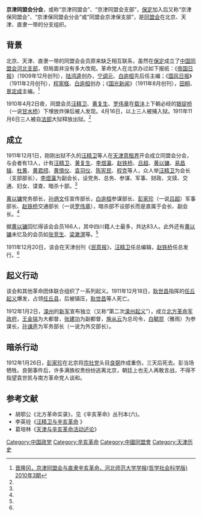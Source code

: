 '''京津同盟会分会'''，或称“京津同盟会”、“京津同盟会支部”，[[保定|保定]]加入后又称“京津保同盟会”、“京津保同盟会分会”或“同盟会京津保支部”，是[[同盟会|同盟会]]在北京、天津、直隶一带的分支组织。

==背景==
北京、天津、直隶一带的同盟会会员原来缺乏相互联系，虽然在[[保定|保定]]成立了[[中国同盟会河北支部|中国同盟会河北支部]]，但局面并没有多大改观。革命党人在北京办过如下报纸：《[[帝国日报|帝国日报]]》（1909年12月创刊），[[陆鸿逵|陆鸿逵]]创办，[[宁调元|宁调元]]、[[白逾桓|白逾桓]]先后任主编；《[[国风日报|国风日报]]》（1911年2月创刊），[[程家柽|程家柽]]、[[白逾桓|白逾桓]]创办；《[[国光新闻|国光新闻]]》（1911年8月创刊），[[田桐|田桐]]、[[景定成|景定成]]主编。<ref name=jlg>[http://www.dialognet.net/Item/8913.aspx 晋隆冈，京津同盟会与直隶辛亥革命，河北师范大学学报(哲学社会科学版) 2010年3期]{{dead link|date=2017年11月 |bot=InternetArchiveBot |fix-attempted=yes }}</ref>

1910年4月2日夜，同盟会员[[汪精卫|汪精卫]]、[[黄复生|黄复生]]、[[罗伟章|罗伟章]]在[[载沣|载沣]]上下朝必经的[[银锭桥|银锭桥]]（一说[[甘水桥|甘水桥]]）下埋放炸弹后被人发现。4月16日，以上三人被捕入狱。1911年11月6日三人被自[[法部|法部]]大狱释放出狱。<ref name=jlg/>
==成立==
1911年12月1日，刚刚出狱不久的[[汪精卫|汪精卫]]等人在[[天津意租界|天津意租界]]开会成立同盟会分会，与会者有13人，计有[[汪精卫|汪精卫]]、[[黄复生|黄复生]]、[[李煜瀛|李煜瀛]]、[[赵铁桥|赵铁桥]]、[[吕超|吕超]]、[[黄以镛|黄以镛]]、[[易昌辑|易昌辑]]、[[杜黄|杜黄]]、[[黄君颀|黄君颀]]、[[黄慎仪|黄慎仪]]、[[袁羽仪|袁羽仪]]、[[陈宪民|陈宪民]]、[[程克_(1878年)|程克]]等人，众人举[[汪精卫|汪精卫]]为会长（支部部长），[[李煜瀛|李煜瀛]]为副会长，设党务、总务、参谋、军事、财政、文牍、交通、妇女、谍查、暗杀十部。<ref name=jlg/>

[[黄以镛|黄以镛]]党务部长，[[孙炳文|孙炳文]]任宣传部长，[[白逾桓|白逾桓]]参谋部长、[[彭家珍|彭家珍]]（一说[[吕超|吕超]]）军事部长、[[赵铁桥|赵铁桥]]交通部长（一说[[罗伟章|罗伟章]]），暗杀部不设部长而是直属于会长、副会长。<ref name=jlg/>

据[[黄以镛|黄以镛]]回忆得该会会员166人，其中四川籍人士最多，共达83人。此外还有[[黄以镛|黄以镛]]未忆及的会员如[[张竞生|张竞生]]、[[梁漱溟|梁漱溟]]等。<ref name=jlg/>

1911年12月20日，该会在天津创刊《[[民意报|民意报]]》，[[汪精卫|汪精卫]]任总编辑，[[赵铁桥|赵铁桥]]任总发行。<ref name=jlg/>
==起义行动==
该会和其他革命团体联合组织了一系列起义。1911年12月18日，[[耿世昌|耿世昌]]指挥的[[任丘起义|任丘起义]]爆发，占领[[任丘县|任丘县]]，后被镇压，[[耿世昌|耿世昌]]等人死亡。

1912年1月2日，[[滦州|滦州]]的[[新建陆军|新军]]宣布独立（又称“第二次[[滦州起义|滦州起义]]”），成立[[北方革命军政府|北方革命军政府]]，[[王金铭|王金铭]]为大都督，[[张建功|张建功]]为副都督，[[施从云|施从云]]为总司令，[[白毓昆|白毓昆]]（雅雨）为参谋长，[[孙谏声|孙谏声]]为军务部长（一说为外交部长）。

==暗杀行动==
1912年1月26日，[[彭家珍|彭家珍]]在北京将[[宗社党|宗社党]]头目[[良弼|良弼]]炸成重伤，三天后死去。彭当场牺牲。良弼事件后，许多满族权贵纷纷逃离北京，朝廷上也无人再敢言战，不得不指望袁世凯与南方革命党人谈和。

==参考文献==
<div class="references-small">
<references />
</div>

*胡鄂公《北方革命实录》，见《辛亥革命》丛刊本(六)。
*李英铨《[http://www.china1840-1949.com/show.aspx?id=2814&cid=8 汪精卫与辛亥革命] {{Wayback|url=http://www.china1840-1949.com/show.aspx?id=2814&cid=8 |date=20190723013538 }}》
*葛培林《[https://web.archive.org/web/20130616075211/http://minge.gov.cn/txt/2008-09/26/content_2494636.htm 天津与辛亥革命活动述论]》

[[Category:中国政党|Category:中国政党]]
[[Category:辛亥革命|Category:辛亥革命]]
[[Category:中國同盟會|Category:中國同盟會]]
[[Category:天津历史|Category:天津历史]]